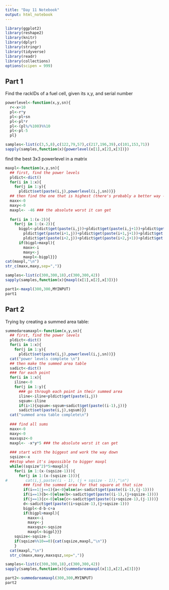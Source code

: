 ```yaml
---
title: "Day 11 Notebook"
output: html_notebook
---
```


```r
library(ggplot2)
library(reshape2)
library(knitr)
library(dplyr)
library(stringr)
library(tidyverse)
library(readr)
library(collections)
options(scipen = 999)
```


## Part 1

Find the rackIDs of a fuel cell, given its  x,y, and serial number

```r
powerlevel<-function(x,y,sn){
  r<-x+10
  pl<-r*y
  pl<-pl+sn
  pl<-pl*r
  pl<-(pl%/%100)%%10
  pl<-pl-5
  pl}

```

```r
samples<-list(c(3,5,8),c(122,79,57),c(217,196,39),c(101,153,71))
sapply(samples,function(x){powerlevel(x[1],x[2],x[3])})
```
find the best 3x3 powerlevel in a matrix
```r
maxpl<-function(x,y,sn){
  ## first, find the power levels
  pldict<-dict()
  for(i in 1:x){
    for(j in 1:y){
      pldict$set(paste(i,j),powerlevel(i,j,sn))}}
  ## then find the one that is highest (there's probably a better way - but)
  maxx<-0
  maxy<-0
  maxpl<- -46 ### the absolute worst it can get
  
  for(i in 1:(x-2)){
    for(j in 1:(x-2)){
      bigpl<-pldict$get(paste(i,j))+pldict$get(paste(i,j+1))+pldict$get(paste(i,j+2))+
        pldict$get(paste(i+1,j))+pldict$get(paste(i+1,j+1))+pldict$get(paste(i+1,j+2))+
        pldict$get(paste(i+2,j))+pldict$get(paste(i+2,j+1))+pldict$get(paste(i+2,j+2))
      if(bigpl>maxpl){
        maxx<-i
        maxy<-j
        maxpl<-bigpl}}}
cat(maxpl,"\n")
str_c(maxx,maxy,sep=",")}

```

```r
samples<-list(c(300,300,18),c(300,300,42))
sapply(samples,function(x){maxpl(x[1],x[2],x[3])})
```
```r
part1<-maxpl(300,300,MYINPUT)
part1
```

## Part 2


Trying by creating a summed area table:

```r
summedareamaxpl<-function(x,y,sn){
  ## first, find the power levels
  pldict<-dict()
  for(i in 1:x){
    for(j in 1:y){
      pldict$set(paste(i,j),powerlevel(i,j,sn))}}
  cat("power levels complete \n")
  ## then make the summed area table
  sadict<-dict()
  ### for each point
  for(i in 1:x){
    iline<-0
    for(j in 1:y){
      ### go through each point in their summed area
      iline<-iline+pldict$get(paste(i,j))
      sqsum<-iline
      if(i>1){sqsum<-sqsum+sadict$get(paste((i-1),j))}
      sadict$set(paste(i,j),sqsum)}}
  cat("summed area table complete\n")
  
  ### find all sums
  maxx<-0
  maxy<-0
  maxsqsz<-0
  maxpl<- -x*y*5 ### the absolute worst it can get
  
  ### start with the biggest and work the way down
  sqsize<-x
  ##stop when it's impossible to bigger maxpl
  while((sqsize^2)*5>maxpl){  
    for(i in 1:(x-(sqsize-1))){
      for(j in 1:(x-(sqsize-1))){
#        cat(i,j,paste((i - 1), (j + sqsize - 1)),"\n")
        ### find the summed area for that square at that size
        if(i==1|j==1){a<-0}else(a<-sadict$get(paste((i-1),(j-1))))
        if(i==1){b<-0}else(b<-sadict$get(paste((i-1),(j+sqsize-1))))
        if(j==1){c<-0}else{c<-sadict$get(paste((i+sqsize-1),(j-1)))}
        d<-sadict$get(paste((i+sqsize-1),(j+sqsize-1)))
        bigpl<-d-b-c+a
        if(bigpl>maxpl){
          maxx<-i
          maxy<-j
          maxsqsz<-sqsize
          maxpl<-bigpl}}}
    sqsize<-sqsize-1
    if(sqsize%%10==0){cat(sqsize,maxpl,"\n")}
    }
  cat(maxpl,"\n")
  str_c(maxx,maxy,maxsqsz,sep=",")}
```

```r
samples<-list(c(300,300,18),c(300,300,42))
sapply(samples,function(x){summedareamaxpl(x[1],x[2],x[3])})
```

```r
part2<-summedareamaxpl(300,300,MYINPUT)
part2
```
